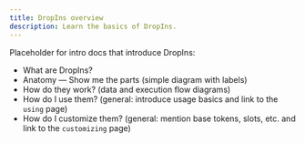 ```yaml
---
title: DropIns overview
description: Learn the basics of DropIns.
---
```


Placeholder for intro docs that introduce DropIns:

- What are DropIns?
- Anatomy — Show me the parts (simple diagram with labels)
- How do they work? (data and execution flow diagrams)
- How do I use them? (general: introduce usage basics and link to the `using` page)
- How do I customize them? (general: mention base tokens, slots, etc. and link to the `customizing` page)
